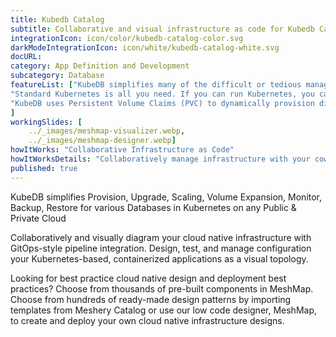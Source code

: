 ```yaml
---
title: Kubedb Catalog  
subtitle: Collaborative and visual infrastructure as code for Kubedb Catalog
integrationIcon: icon/color/kubedb-catalog-color.svg
darkModeIntegrationIcon: icon/white/kubedb-catalog-white.svg
docURL: 
category: App Definition and Development
subcategory: Database
featureList: ["KubeDB simplifies many of the difficult or tedious management tasks of running a production grade databases on private and public clouds. Maintain one stack for all your stateless and stateful applications and simplify the operational complexity.",
"Standard Kubernetes is all you need. If you can run Kubernetes, you can provision and manage databases using KubeDB. Use standard Kubernetes CLI and API to provision and manage databases.",
"KubeDB uses Persistent Volume Claims (PVC) to dynamically provision disks for database instances. Using appropriately defined StorageClasses, KubeDB provisioned database instances are designed to scale from small development workloads up to performance-intensive workloads on private and public cloud environments."
]
workingSlides: [
    ../_images/meshmap-visualizer.webp,
    ../_images/meshmap-designer.webp]
howItWorks: "Collaborative Infrastructure as Code"
howItWorksDetails: "Collaboratively manage infrastructure with your coworkers synchronously sharing the same designs."
published: true
---
```

<p>
    KubeDB simplifies Provision, Upgrade, Scaling, Volume Expansion, Monitor, Backup, Restore for various Databases in Kubernetes on any Public & Private Cloud
</p>
<p>
    Collaboratively and visually diagram your cloud native infrastructure with GitOps-style pipeline integration. Design, test, and manage configuration your Kubernetes-based, containerized applications as a visual topology.
</p>
<p>
    Looking for best practice cloud native design and deployment best practices? Choose from thousands of pre-built components in MeshMap. Choose from hundreds of ready-made design patterns by importing templates from Meshery Catalog or use our low code designer, MeshMap, to create and deploy your own cloud native infrastructure designs.
</p>